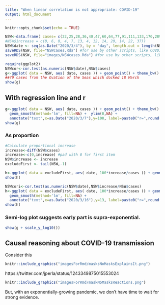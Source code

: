 ```yaml
---
title: "When linear correlation is not appropriate: COVID-19"
output: html_document
---
```


```r
knitr::opts_chunk$set(echo = TRUE)
```

```r
NSW<-data.frame( cases= c(22,25,28,36,40,47,60,64,77,91,111,133,170,209,267,307,353,436,533,669,818,1029,1219,1405,1617,1791,1918,2032,2182,2298,2389,2493,2580,2637) ) #19 March
#NSW$increase = c(0, 6, 8, 4, 7, 13, 4, 12, 14, 20, 14, 22, 37))  
NSW$date <- seq(as.Date("2020/3/4"), by = "day", length.out = length(NSW$cases))
saveRDS(NSW, file="NSWcases.Rda") #for use by other scripts, like COVD19questions.Rmd
saveRDS(NSW, file="images/NSWcases.Rda") #for use by other scripts, like COVD19questions.Rmd

```

```r
require(ggplot2)
NSWcor<-cor.test(as.numeric(NSW$date),NSW$cases) 
g<-ggplot( data = NSW, aes( date, cases )) + geom_point() + theme_bw() + ylab("Confirmed cases in NSW") + scale_x_date(date_minor_breaks=("1 days")) + ylim(0,NA) +   annotate("text",x=as.Date("2020/3/25"),y=900, label=">300 cases\n from\n Ruby\n Princess",size=1.7)
##79 cases from the Ovation of the Seas which docked 18 March
show(g)
```

## With regression line and r

```r

g<-ggplot( data = NSW, aes( date, cases )) + geom_point() + theme_bw() + ylab("Confirmed cases in NSW") + scale_x_date(date_minor_breaks=("1 days")) +
  geom_smooth(method='lm', fill=NA) +  ylim(0,NA) +
  annotate("text",x=as.Date("2020/3/7"),y=100, label=paste0("r=",round(NSWcor$estimate,2)), parse=FALSE) 
show(g)
```

### As proportion

```r

#Calculate proportional increase
increase<-diff(NSW$cases)
increase<-c(0,increase) #pad with 0 for first item
NSW$increase <- increase
excludeFirst <- tail(NSW,-1)

h<-ggplot( data = excludeFirst, aes( date, 100*increase/cases )) + geom_point() + theme_bw() + ylab("Percent increase") + scale_x_date(date_minor_breaks=("1 days"))
show(h)

```

```r
NSWcori<-cor.test(as.numeric(NSW$date),NSW$increase/NSW$cases) 
h<-ggplot( data = excludeFirst, aes( date, 100*increase/cases )) + geom_point() + theme_bw() + ylab("Percent increase") + scale_x_date(date_minor_breaks=("1 days")) +
  geom_smooth(method='lm', fill=NA) + 
  annotate("text",x=as.Date("2020/3/16"),y=13, label=paste0("r=",round(NSWcori$estimate,2)), parse=FALSE)
show(h)
```

### Semi-log plot suggests early part is supra-exponential.

```r

show(g + scale_y_log10())

```

<!---
Flat-line correlation non-intuitively is high
```r

flatLine<- data.frame( x=c(2,3,4), y=c(4,4,4.00000001) )
flatCor<-cor.test(flatLine$x,flatLine$y) 

ggplot(flatLine,aes(x,y))+
  geom_point() +geom_line() +theme_bw() + ylim(3,5) +
    annotate("text",x=3,y=4.5, label=paste0("r=",round(flatCor$estimate,2)), parse=FALSE)
```
-->

## Causal reasoning about COVID-19 transmission

Consider this 
```r
knitr::include_graphics("imagesForRmd/masksNoMasksExplainsIt.png")
``` 
https://twitter.com/jperla/status/1243349875015553024

```r
knitr::include_graphics("imagesForRmd/maskNoMasksReactions.png")
``` 

But, with an exponentially-growing pandemic, we don't have time to wait for strong evidence.
